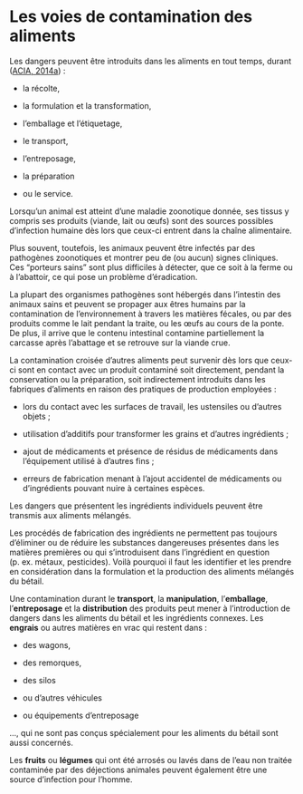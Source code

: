 # Les voies de contamination des aliments

Les dangers peuvent être introduits dans les aliments en tout temps, durant ([ACIA, 2014a](https://www.inspection.gc.ca/salubrite-alimentaire-pour-l-industrie/directives-archivees-sur-les-aliments/non-enregistre-au-federal/inspection-des-produits/manuel-d-inspection/fra/1393949957029/1393950086417?chap=5)) :

-	la récolte, 

-	la formulation et la transformation, 

-	l'emballage et l'étiquetage, 

-	le transport, 

-	l'entreposage, 

-	la préparation 

-	ou le service.

Lorsqu’un animal est atteint d'une maladie zoonotique donnée, ses tissus y compris ses produits (viande, lait ou œufs) sont des sources possibles d'infection humaine dès lors que ceux-ci entrent dans la chaîne alimentaire.

Plus souvent, toutefois, les animaux peuvent être infectés par des pathogènes zoonotiques et montrer peu de (ou aucun) signes cliniques. Ces "porteurs sains" sont plus difficiles à détecter, que ce soit à la ferme ou à l'abattoir, ce qui pose un problème d'éradication. 

La plupart des organismes pathogènes sont hébergés dans l'intestin des animaux sains et peuvent se propager aux êtres humains par la contamination de l'environnement à travers les matières fécales, ou par des produits comme le lait pendant la traite, ou les œufs au cours de la ponte. De plus, il arrive que le contenu intestinal contamine partiellement la carcasse après l'abattage et se retrouve sur la viande crue.

La contamination croisée d'autres aliments peut survenir dès lors que ceux-ci sont en contact avec un produit contaminé soit directement, pendant la conservation ou la préparation, soit indirectement introduits dans les fabriques d'aliments en raison des pratiques de production employées :

-	lors du contact avec les surfaces de travail, les ustensiles ou d'autres objets ;

-	utilisation d'additifs pour transformer les grains et d'autres ingrédients ;

-	ajout de médicaments et présence de résidus de médicaments dans l'équipement utilisé à d'autres fins ;

-	erreurs de fabrication menant à l'ajout accidentel de médicaments ou d'ingrédients pouvant nuire à certaines espèces.

Les dangers que présentent les ingrédients individuels peuvent être transmis aux aliments mélangés.

Les procédés de fabrication des ingrédients ne permettent pas toujours d'éliminer ou de réduire les substances dangereuses présentes dans les matières premières ou qui s'introduisent dans l'ingrédient en question (p. ex. métaux, pesticides). Voilà pourquoi il faut les identifier et les prendre en considération dans la formulation et la production des aliments mélangés du bétail.

Une contamination durant le **transport**, la **manipulation**, l'**emballage**, l'**entreposage** et la **distribution** des produits peut mener à l'introduction de dangers dans les aliments du bétail et les ingrédients connexes. Les **engrais** ou autres matières en vrac qui restent dans :

-	des wagons, 

-	des remorques, 

-	des silos 

-	ou d'autres véhicules 

-	ou équipements d'entreposage 

..., qui ne sont pas conçus spécialement pour les aliments du bétail sont aussi concernés.

Les **fruits** ou **légumes** qui ont été arrosés ou lavés dans de l'eau non traitée contaminée par des déjections animales peuvent également être une source d'infection pour l'homme.

